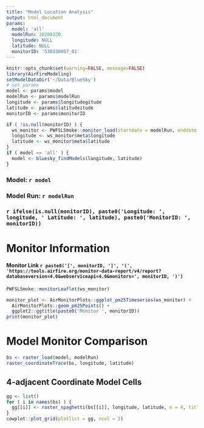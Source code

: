 ```yaml
---
title: "Model Location Analysis"
output: html_document
params: 
  model: 'all' 
  modelRun: 20200320
  longitude: NULL
  latitude: NULL
  monitorID: '530330057_01'
---
```


```r
knitr::opts_chunk$set(warning=FALSE, message=FALSE)
library(AirFireModeling)
setModelDataDir('~/Data/BlueSky')
# set params 
model <- params$model
modelRun <- params$modelRun
longitude <- params$longitudegitude 
latitude <- params$latitudeitude
monitorID <- params$monitorID
```


```r
if ( !is.null(monitorID) ) {
  ws_monitor <- PWFSLSmoke::monitor_load(startdate = modelRun, enddate = modelRun + 3, monitorIDs = monitorID)
  longitude <- ws_monitor$meta$longitude
  latitude <- ws_monitor$meta$latitude
}
if ( model == 'all' ) {
  model <- bluesky_findModels(longitude, latitude)
}
```

### Model: `r model` 

### Model Run: `r modelRun` 

### `r ifelse(is.null(monitorID), paste0('Longitude: ', longitude, ' Latitude: ', latitude), paste0('MonitorID: ', monitorID))`


# Monitor Information 

#### Monitor Link `r paste0('[', monitorID, ']', '(', 'https://tools.airfire.org/monitor-data-report/v4/report?databaseversion=4.0&webserviceapi=4.0&monitors=', monitorID, ')')`

```r
PWFSLSmoke::monitorLeaflet(ws_monitor)
```

```r
monitor_plot <- AirMonitorPlots::ggplot_pm25Timeseries(ws_monitor) + 
  AirMonitorPlots::geom_pm25Points() + 
  ggplot2::ggtitle(paste0('Monitor ', monitorID))
print(monitor_plot)
```

# Model Monitor Comparison

```r
bs <- raster_load(model, modelRun)
raster_coordinateTrace(bs, longitude, latitude)
```

## 4-adjacent Coordinate Model Cells

```r
gg <- list() 
for ( i in names(bs) ) {
  gg[[i]] <- raster_spaghetti(bs[[i]], longitude, latitude, n = 4, title = i)
}
cowplot::plot_grid(plotlist = gg, ncol = 2)
```

